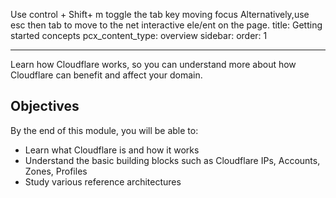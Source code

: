 Use control + Shift+ m toggle the tab key moving focus Alternatively,use esc then tab to move to the net interactive ele/ent on the page.
title: Getting started concepts
pcx_content_type: overview
sidebar:
  order: 1

---

Learn how Cloudflare works, so you can understand more about how Cloudflare can benefit and affect your domain.

## Objectives

By the end of this module, you will be able to:

* Learn what Cloudflare is and how it works
* Understand the basic building blocks such as Cloudflare IPs, Accounts, Zones, Profiles
* Study various reference architectures
